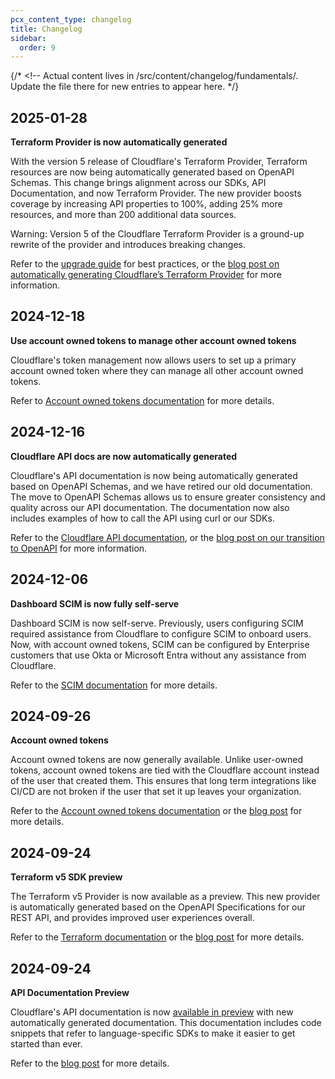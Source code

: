 ```yaml
---
pcx_content_type: changelog
title: Changelog
sidebar:
  order: 9
---
```



{/* <!-- Actual content lives in /src/content/changelog/fundamentals/. Update the file there for new entries to appear here. */}

<ProductChangelog product="fundamentals" />

## 2025-01-28

**Terraform Provider is now automatically generated**

With the version 5 release of Cloudflare's Terraform Provider, Terraform resources are now being automatically generated based on OpenAPI Schemas. This change brings alignment across our SDKs, API Documentation, and now Terraform Provider. The new provider boosts coverage by increasing API properties to 100%, adding 25% more resources, and more than 200 additional data sources.

Warning: Version 5 of the Cloudflare Terraform Provider is a ground-up rewrite of the provider and introduces breaking changes.

Refer to the [upgrade guide](https://registry.terraform.io/providers/cloudflare/cloudflare/latest/docs/guides/version-5-upgrade) for best practices, or the [blog post on automatically generating Cloudflare’s Terraform Provider](https://blog.cloudflare.com/automatically-generating-cloudflares-terraform-provider/) for more information.

## 2024-12-18

**Use account owned tokens to manage other account owned tokens**

Cloudflare's token management now allows users to set up a primary account owned token where they can manage all other account owned tokens.

Refer to [Account owned tokens documentation](/fundamentals/api/get-started/account-owned-tokens/) for more details.

## 2024-12-16

**Cloudflare API docs are now automatically generated**

Cloudflare's API documentation is now being automatically generated based on OpenAPI Schemas, and we have retired our old documentation. The move to OpenAPI Schemas allows us to ensure greater consistency and quality across our API documentation. The documentation now also includes examples of how to call the API using curl or our SDKs.

Refer to the [Cloudflare API documentation](/api/), or the [blog post on our transition to OpenAPI](https://blog.cloudflare.com/open-api-transition/) for more information.

## 2024-12-06

**Dashboard SCIM is now fully self-serve**

Dashboard SCIM is now self-serve. Previously, users configuring SCIM required assistance from Cloudflare to configure SCIM to onboard users. Now, with account owned tokens, SCIM can be configured by Enterprise customers that use Okta or Microsoft Entra without any assistance from Cloudflare.

Refer to the [SCIM documentation](/fundamentals/setup/account/account-security/scim-setup/) for more details.

## 2024-09-26

**Account owned tokens**

Account owned tokens are now generally available. Unlike user-owned tokens, account owned tokens are tied with the Cloudflare account instead of the user that created them. This ensures that long term integrations like CI/CD are not broken if the user that set it up leaves your organization.

Refer to the [Account owned tokens documentation](/fundamentals/api/get-started/account-owned-tokens/) or the [blog post](https://blog.cloudflare.com/account-owned-tokens-automated-actions-zaraz/) for more details.

## 2024-09-24

**Terraform v5 SDK preview**

The Terraform v5 Provider is now available as a preview. This new provider is automatically generated based on the OpenAPI Specifications for our REST API, and provides improved user experiences overall.

Refer to the [Terraform documentation](https://registry.terraform.io/providers/cloudflare/cloudflare/latest/docs/guides/version-5-upgrade) or the [blog post](https://blog.cloudflare.com/automatically-generating-cloudflares-terraform-provider/) for more details.

## 2024-09-24

**API Documentation Preview**

Cloudflare's API documentation is now [available in preview](/api/) with new automatically generated documentation. This documentation includes code snippets that refer to language-specific SDKs to make it easier to get started than ever.

Refer to the [blog post](https://blog.cloudflare.com/automatically-generating-cloudflares-terraform-provider/) for more details.